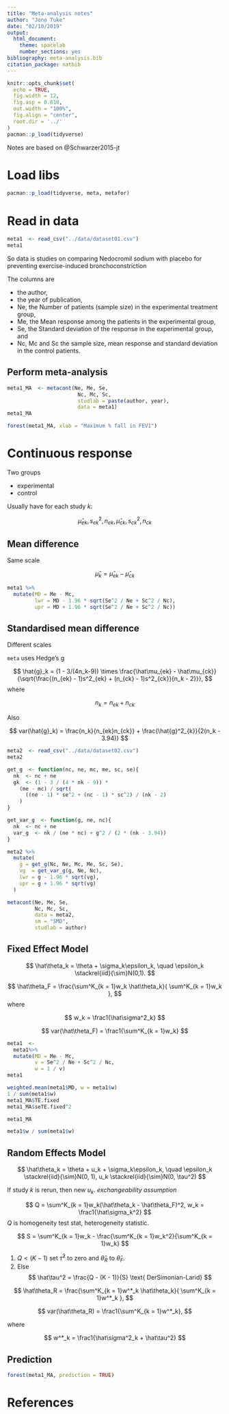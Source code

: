 ```yaml
---
title: "Meta-analysis notes"
author: "Jono Tuke"
date: "02/10/2019"
output: 
  html_document:
    theme: spacelab
    number_sections: yes
bibliography: meta-analysis.bib
citation_package: natbib 
---
```


```r
knitr::opts_chunk$set(
  echo = TRUE, 
  fig.width = 12, 
  fig.asp = 0.618, 
  out.width = "100%",
  fig.align = "center", 
  root.dir = '../'
)
pacman::p_load(tidyverse)
```

Notes are based on @Schwarzer2015-jt


# Load libs

```r
pacman::p_load(tidyverse, meta, metafor)
```

# Read in data

```r
meta1  <- read_csv("../data/dataset01.csv")
meta1
```

So data is studies on comparing Nedocromil sodium with placebo for preventing exercise-induced bronchoconstriction

The columns are

- the author,
- the year of publication,
- Ne, the Number of patients (sample size) in the experimental treatment group,
- Me, the Mean response among the patients in the experimental group,
- Se, the Standard deviation of the response in the experimental group, and
- Nc, Mc and Sc the sample size, mean response and standard deviation in the
control patients.


## Perform meta-analysis

```r
meta1_MA  <- metacont(Ne, Me, Se, 
                       Nc, Mc, Sc, 
                       studlab = paste(author, year), 
                       data = meta1)
meta1_MA
```

```r
forest(meta1_MA, xlab = "Maximum % fall in FEV1")
```

# Continuous response

Two groups 

- experimental
- control

Usually have for each study $k$:

$$
\hat\mu_{ek}, s^2_{ek}, n_{ek},
\hat\mu_{ck}, s^2_{ck}, n_{ck}
$$

## Mean difference

Same scale

$$
\hat\mu_k = \hat\mu_{ek} - \hat\mu_{ck}
$$


```r
meta1 %>% 
  mutate(MD = Me - Mc, 
         lwr = MD - 1.96 * sqrt(Se^2 / Ne + Sc^2 / Nc),
         upr = MD + 1.96 * sqrt(Se^2 / Ne + Sc^2 / Nc))
```

## Standardised mean difference

Different scales

`meta` uses Hedge's g

$$
\hat{g}_k = (1 - 3/(4n_k-9)) \times
\frac{\hat\mu_{ek} - \hat\mu_{ck}}
{\sqrt{\frac{(n_{ek} - 1)s^2_{ek} + (n_{ck} - 1)s^2_{ck}}{n_k - 2}}}, 
$$
where

$$
n_k = n_{ek} + n_{ck}
$$

Also

$$
var(\hat{g}_k) = \frac{n_k}{n_{ek}n_{ck}} + 
\frac{\hat{g}^2_{k}}{2(n_k - 3.94)}
$$

```r
meta2  <- read_csv("../data/dataset02.csv")
meta2
```

```r
get_g  <- function(nc, ne, mc, me, sc, se){
  nk  <- nc + ne
  gk  <- (1 - 3 / (4 * nk - 9)) * 
    (me - mc) / sqrt(
      ((ne - 1) * se^2 + (nc - 1) * sc^2) / (nk - 2)
    )
}
```

```r
get_var_g  <- function(g, ne, nc){
  nk  <- nc + ne
  var_g  <- nk / (ne * nc) + g^2 / (2 * (nk - 3.94))
}
```

```r
meta2 %>% 
  mutate(
    g = get_g(Nc, Ne, Mc, Me, Sc, Se), 
    vg  = get_var_g(g, Ne, Nc), 
    lwr = g - 1.96 * sqrt(vg),
    upr = g + 1.96 * sqrt(vg)
  )
```

```r
metacont(Ne, Me, Se, 
         Nc, Mc, Sc, 
         data = meta2, 
         sm = "SMD", 
         studlab = author)
```

## Fixed Effect Model

$$
\hat\theta_k = \theta + \sigma_k\epsilon_k, \quad
\epsilon_k \stackrel{iid}{\sim}N(0,1).
$$

$$
\hat\theta_F = 
\frac{\sum^K_{k = 1}w_k \hat\theta_k}{
\sum^K_{k = 1}w_k
}, 
$$
where

$$
w_k = \frac1{\hat\sigma^2_k}
$$

$$
var(\hat\theta_F) = \frac1{\sum^K_{k = 1}w_k}
$$

```r
meta1  <- 
  meta1%>% 
  mutate(MD = Me - Mc, 
         v = Se^2 / Ne + Sc^2 / Nc, 
         w = 1 / v)
meta1
```

```r
weighted.mean(meta1$MD, w = meta1$w)
1 / sum(meta1$w)
meta1_MA$TE.fixed
meta1_MA$seTE.fixed^2
```

```r
meta1_MA
```


```r
meta1$w / sum(meta1$w)
```

## Random Effects Model

$$
\hat\theta_k = \theta + u_k + \sigma_k\epsilon_k, \quad \epsilon_k \stackrel{iid}{\sim}N(0, 1), u_k \stackrel{iid}{\sim}N(0, \tau^2)
$$

If study $k$ is rerun, then new $u_k$. _exchangeability assumption_

$$
Q = \sum^K_{k = 1}w_k(\hat\theta_k - \hat\theta_F)^2, w_k = \frac1{\hat\sigma_k^2}
$$
$Q$ is homogeneity test stat, heterogeneity statistic. 

$$
S = \sum^K_{k = 1}w_k - \frac{\sum^K_{k = 1}w_k^2}{\sum^K_{k = 1}w_k}
$$

1. $Q < (K - 1)$ set $\hat\tau^2$ to zero and $\hat\theta_R$ to $\hat\theta_F$.
2. Else
$$
\hat\tau^2 = \frac{Q - (K - 1)}{S} \text{ DerSimonian-Larid}
$$

$$
\hat\theta_R = 
\frac{\sum^K_{k = 1}w^*_k \hat\theta_k}{
\sum^K_{k = 1}w^*_k
}, 
$$

$$
var(\hat\theta_R) = \frac1{\sum^K_{k = 1}w^*_k}, 
$$

where

$$
w^*_k = \frac1{\hat\sigma^2_k + \hat\tau^2}
$$

## Prediction

```r
forest(meta1_MA, prediction = TRUE)
```


# References
